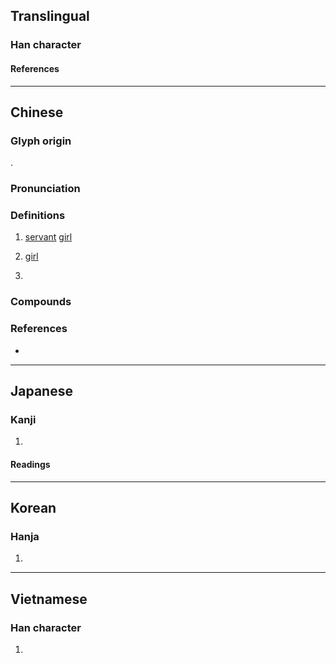 {{character info}}
==Translingual==

===Han character===
{{Han char|rn=38|rad=女|as=05|sn=8|four=47411|canj=VSP|ids=⿰女尼}}

====References====
{{Han ref|kx=0257.140|dkj=06123|dj=0522.100|hdz=21041.020|uh=59AE}}

----

==Chinese==
{{zh-forms}}

===Glyph origin===
{{Han compound|女|尼|ls=psc|c1=s|c2=p|t1=woman}}.

===Pronunciation===
{{zh-pron
|m=妮,er=y
|c=nei4
|cat=n,pn
}}

===Definitions===
{{zh-hanzi}}

# {{zh-o}} [[servant]] [[girl]]
# {{lb|zh|dialectal|affectionate|or|pejorative}} [[girl]]
# {{surname|zh}}

===Compounds===
{{zh-der|婢妮|小妮子|妮子}}

===References===
* {{R:yue:Hanzi}}

----

==Japanese==

===Kanji===
{{ja-kanji|grade=|rs=女05}}

# {{rfdef|ja|sort=女05}}

====Readings====
{{ja-readings
|goon=に
|kanon=じ
|kun=はしため, やわらかくまつわる<やはらかくまつはる
}}

----

==Korean==

===Hanja===
{{ko-hanja|hangeul=니|rv=ni|mr=ni|}}

# {{rfdef|ko|sort=女05}}

----

==Vietnamese==

===Han character===
{{vi-hantu|[[ny]], [[ni]]|rs=女05}}

# {{rfdef|vi|sort=女05}}